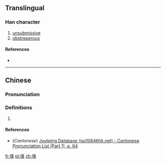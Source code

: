==Translingual==

===Han character===
{{Han char|rn=9|rad=人|as=06|sn=8|four=|canj=OHEQ|ids=⿰亻夅}}

# [[unsubmissive]]
# [[obstreperous]]

====References====
* {{Han ref|kx=0100.100|dkj=00549|dj=0212.060|hdz=10151.050|uh=4F6D|ud=20333}}

----

==Chinese==
{{zh-forms}}

===Pronunciation===
{{zh-pron
|m=xiáng
|c=gong3
|mc=
|oc=
|ma=
|cat=a
}}

===Definitions===
# {{rfdef|lang=zh}}

====References====
* (''Cantonese'') [http://www.iso10646hk.net/jp/document/download.jsp Jyutping Database (iso10646hk.net) - Cantonese Pronunciation List (Part 1), p. 64]

[[fr:佭]]
[[pl:佭]]
[[zh:佭]]